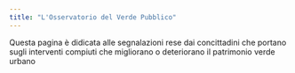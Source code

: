 ```yaml
---
title: "L'Osservatorio del Verde Pubblico"
---
```


Questa pagina è didicata alle segnalazioni rese dai concittadini che portano sugli interventi compiuti che migliorano o deteriorano il patrimonio verde urbano
